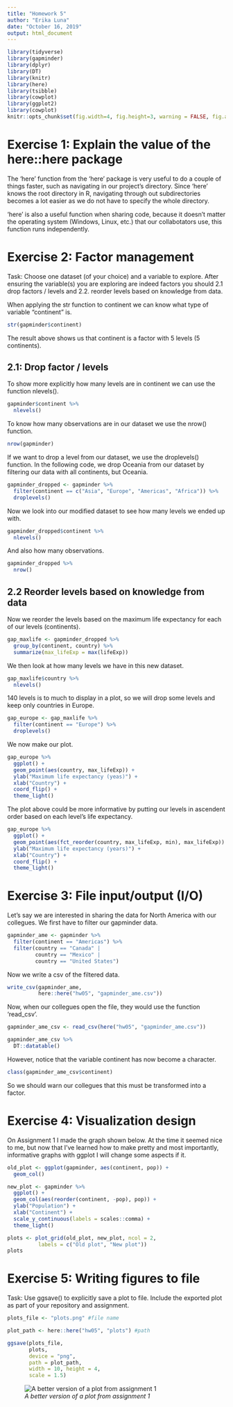 ```yaml
---
title: "Homework 5"
author: "Erika Luna"
date: "October 16, 2019"
output: html_document
---
```


```r
library(tidyverse)
library(gapminder)
library(dplyr)
library(DT)
library(knitr)
library(here)
library(tsibble)
library(cowplot)
library(ggplot2)
library(cowplot)
knitr::opts_chunk$set(fig.width=4, fig.height=3, warning = FALSE, fig.align = "center")
```


# Exercise 1: Explain the value of the here::here package

The 'here' function from the 'here' package is very useful to do a couple of things faster, such as navigating in our project's directory. Since 'here' knows the root directory in R, navigating through out subdirectories becomes a lot easier as we do not have to specify the whole directory. 

'here' is also a useful function when sharing code, because it doesn't matter the operating system (Windows, Linux, etc.) that our collabotators use, this function runs independently. 



# Exercise 2: Factor management

Task: Choose one dataset (of your choice) and a variable to explore. After ensuring the variable(s) you are exploring are indeed factors you should 2.1 drop factors / levels and 2.2. reorder levels based on knowledge from data.

When applying the str function to continent we can know what type of variable "continent" is.

```r
str(gapminder$continent)
```
The result above shows us that continent is a factor with 5 levels (5 continents).

## 2.1: Drop factor / levels

To show more explicitly how many levels are in continent we can use the function nlevels().
```r
gapminder$continent %>% 
  nlevels() 
```

To know how many observations are in our dataset we use the nrow() function.
```r
nrow(gapminder)
```

If we want to drop a level from our dataset, we use the droplevels() function. 
In the following code, we drop Oceania from our dataset by filtering our data with all continents, but Oceania.
```r
gapminder_dropped <- gapminder %>% 
  filter(continent == c("Asia", "Europe", "Americas", "Africa")) %>% 
  droplevels()
```

Now we look into our modified dataset to see how many levels we ended up with. 
```r
gapminder_dropped$continent %>% 
  nlevels()
```
And also how many observations. 

```r
gapminder_dropped %>% 
  nrow()
```



## 2.2 Reorder levels based on knowledge from data

Now we reorder the levels based on the maximum life expectancy for each of our levels (continents).

```r
gap_maxlife <- gapminder_dropped %>% 
  group_by(continent, country) %>% 
  summarize(max_lifeExp = max(lifeExp))
```

We then look at how many levels we have in this new dataset.

```r
gap_maxlife$country %>% 
  nlevels()
```
140 levels is to much to display in a plot, so we will drop some levels and keep only countries in Europe. 

```r
gap_europe <- gap_maxlife %>% 
  filter(continent == "Europe") %>% 
  droplevels()
```

We now make our plot. 

```r
gap_europe %>% 
  ggplot() +
  geom_point(aes(country, max_lifeExp)) +
  ylab("Maximum life expectancy (yeas)") +
  xlab("Country") +
  coord_flip() +
  theme_light()
```
The plot above could be more informative by putting our levels in ascendent order based on each level's life expectancy. 


```r
gap_europe %>% 
  ggplot() +
  geom_point(aes(fct_reorder(country, max_lifeExp, min), max_lifeExp)) +
  ylab("Maximum life expectancy (years)") +
  xlab("Country") +
  coord_flip() +
  theme_light()
```

# Exercise 3: File input/output (I/O)

Let's say we are interested in sharing the data for North America with our collegues. We first have to filter our gapminder data. 
```r
gapminder_ame <- gapminder %>% 
  filter(continent == "Americas") %>% 
  filter(country == "Canada" |
         country == "Mexico" |
         country == "United States")
```

Now we write a csv of the filtered data.

```r
write_csv(gapminder_ame,
          here::here("hw05", "gapminder_ame.csv"))
```

Now, when our collegues open the file, they would use the function 'read_csv'. 

```r
gapminder_ame_csv <- read_csv(here("hw05", "gapminder_ame.csv"))

gapminder_ame_csv %>%
  DT::datatable()
```

However, notice that the variable continent has now become a character.

```r
class(gapminder_ame_csv$continent)
```

So we should warn our collegues that this must be transformed into a factor. 


# Exercise 4: Visualization design

On Assignment 1 I made the graph shown below. At the time it seemed nice to me, but now that I've learned how to make pretty and most importantly, informative graphs with ggplot I will change some aspects if it.


```r
old_plot <- ggplot(gapminder, aes(continent, pop)) + 
  geom_col()
```

```r
new_plot <- gapminder %>% 
  ggplot() +
  geom_col(aes(reorder(continent, -pop), pop)) +
  ylab("Population") +
  xlab("Continent") +
  scale_y_continuous(labels = scales::comma) +
  theme_light()
```

```r
plots <- plot_grid(old_plot, new_plot, ncol = 2,
          labels = c("Old plot", "New plot")) 
plots
```



# Exercise 5: Writing figures to file

Task: Use ggsave() to explicitly save a plot to file. Include the exported plot as part of your repository and assignment.

```r
plots_file <- "plots.png" #file name

plot_path <- here::here("hw05", "plots") #path

ggsave(plots_file, 
       plots, 
       device = "png", 
       path = plot_path, 
       width = 10, height = 4,
       scale = 1.5)
```


![*A better version of a plot from assignment 1*](./plots/plots.png)












